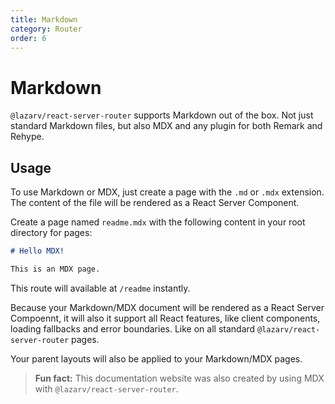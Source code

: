 ```yaml
---
title: Markdown
category: Router
order: 6
---
```


# Markdown

`@lazarv/react-server-router` supports Markdown out of the box. Not just standard Markdown files, but also MDX and any plugin for both Remark and Rehype.

## Usage

To use Markdown or MDX, just create a page with the `.md` or `.mdx` extension. The content of the file will be rendered as a React Server Component.

Create a page named `readme.mdx` with the following content in your root directory for pages:

```md
# Hello MDX!

This is an MDX page.
```

This route will available at `/readme` instantly.

Because your Markdown/MDX document will be rendered as a React Server Compoennt, it will also it support all React features, like client components, loading fallbacks and error boundaries. Like on all standard `@lazarv/react-server-router` pages.

Your parent layouts will also be applied to your Markdown/MDX pages.

> **Fun fact:** This documentation website was also created by using MDX with `@lazarv/react-server-router`.
